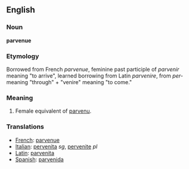 ==English==

===Noun===
'''parvenue'''

===Etymology===
Borrowed from French ''parvenue'', feminine past participle of ''parvenir'' meaning "to arrive", learned borrowing from Latin ''parvenire'', from ''per-'' meaning "through" + "venire" meaning "to come."

===Meaning===
#Female equivalent of [[parvenu]].

===Translations===
*[[French]]: [[parvenue]]
*[[Italian]]: [[pervenita]] ''sg'', [[pervenite]] ''pl''
*[[Latin]]: [[parvenita]]
*[[Spanish]]: [[parvenida]]